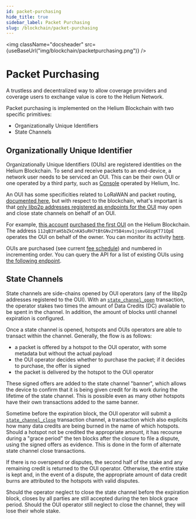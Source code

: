 ```yaml
---
id: packet-purchasing
hide_title: true
sidebar_label: Packet Purchasing
slug: /blockchain/packet-purchasing
---
```


<img className="docsheader" src={useBaseUrl("img/blockchain/packetpurchasing.png")} />

# Packet Purchasing

A trustless and decentralized way to allow coverage providers and coverage users
to exchange value is core to the Helium Network.

Packet purchasing is implemented on the Helium Blockchain with two specific
primitives:

- Organizationally Unique Identifiers
- State Channels

## Organizationally Unique Identifier

Organizationally Unique Identifiers (OUIs) are registered identities on the
Helium Blockchain. To send and receive packets to an end-device, a network user
needs to be serviced an OUI. This can be their own OUI or one operated by a
third party, such as [Console](/use-the-network/console) operated by Helium,
Inc.

An OUI has some specificities related to LoRaWAN and packet routing,
[documented here](/lorawan-on-helium#the-oui), but with respect to the
blockchain, what's important is that
[only libp2p addresses registered as endpoints for the OUI](https://github.com/helium/proto/blob/master/src/blockchain_txn_oui_v1.proto#L6)
may open and close state channels on behalf of an OUI.

For example,
[this account](https://explorer.helium.com/accounts/13tyMLKRFYURNBQqLSqNJg9k41maP1A7Bh8QYxR13oWv7EnFooc)
[purchased the first OUI](https://explorer.helium.com/txns/6ACW9A5Hj3KDnOJELWAvAVG3yM71OpNAYpdAPM3ti1A)
on the Helium Blockchain. The address
`112qB3YaH5bZkCnKA5uRH7tBtGNv2Y5B4smv1jsmvGUzgKT71QpE` operates the OUI on
behalf of the owner. You can monitor its activity
[here](https://explorer.helium.com/accounts/14oSuAgRmAFPFPZRY1MUwir5AJSLGkaXHzuSZJ92BuYCfLMN1Et).

OUIs are purchased (see current
[fee schedule](/blockchain/transaction-fees#transaction-fee-schedule)) and
numbered in incrementing order. You can query the API for a list of existing
OUIs using [the following endpoint](/api/blockchain/ouis#list-ouis).

## State Channels

State channels are side-chains opened by OUI operators (any of the libp2p
addresses registered to the OUI). With an
[`state_channel_open`](https://github.com/helium/proto/blob/master/src/blockchain_txn_state_channel_open_v1.proto)
transaction, the operator stakes two times the amount of Data Credits (DC)
available to be spent in the channel. In addition, the amount of blocks until
channel expiration is configured.

Once a state channel is opened, hotspots and OUIs operators are able to transact
within the channel. Generally, the flow is as follows:

- a packet is offered by a hotspot to the OUI operator, with some metadata but
  without the actual payload
- the OUI operator decides whether to purchase the packet; if it decides to
  purchase, the offer is signed
- the packet is delivered by the hotspot to the OUI operator

These signed offers are added to the state channel "banner", which allows the
device to confirm that it is being given credit for its work during the lifetime
of the state channel. This is possible even as many other hotspots have their
own transactions added to the same banner.

Sometime before the expiration block, the OUI operator will submit a
[`state_channel_close`](https://github.com/helium/proto/blob/master/src/blockchain_txn_state_channel_close_v1.proto)
transaction channel, a transaction which also explicits how many data credits
are being burned in the name of which hotspots. Should a hotspot not be credited
the appropriate amount, it has recourse during a "grace period" the ten blocks
after the closure to file a dispute, using the signed offers as evidence. This
is done in the form of alternate state channel close transactions.

If there is no overspend or disputes, the second half of the stake and any
remaining credit is returned to the OUI operator. Otherwise, the entire stake is
kept and, in the event of a dispute, the appropriate amount of data credit burns
are attributed to the hotspots with valid disputes.

Should the operator neglect to close the state channel before the expiration
block, closes by all parties are still accepted during the ten block grace
period. Should the OUI operator still neglect to close the channel, they will
lose their whole stake.
